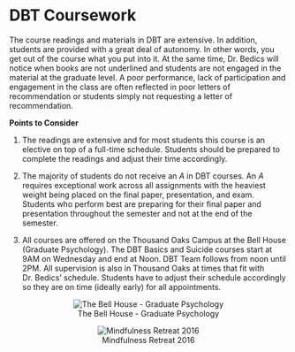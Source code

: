 # DBT Coursework

The course readings and materials in DBT are extensive.  In addition, students are provided with a great deal of autonomy.  In other words, you get out of the course what you put into it.  At the same time, Dr. Bedics will notice when books are not underlined and students are not engaged in the material at the graduate level.  A poor performance, lack of participation and engagement in the class are often reflected in poor letters of recommendation or students simply not requesting a letter of recommendation. 

**Points to Consider**

1. The readings are extensive and for most students this course is an elective on top of a full-time schedule. Students should be prepared to complete the readings and adjust their time accordingly.  

2. The majority of students do not receive an _A_ in DBT courses.  An _A_ requires exceptional work across all assignments with the heaviest weight being placed on the final paper, presentation, and exam.  Students who perform best are preparing for their final paper and presentation throughout the semester and not at the end of the semester.

3. All courses are offered on the Thousand Oaks Campus at the Bell House (Graduate Psychology).  The DBT Basics and Suicide courses start at 9AM on Wednesday and end at Noon.  DBT Team follows from noon until 2PM. All supervision is also in Thousand Oaks at times that fit with Dr. Bedics' schedule.  Students have to adjust their schedule accordingly so they are on time (ideally early) for all appointments.  

<div style="text-align:center" markdown="1">

![The Bell House - Graduate Psychology](images/bh.png)

</div>

<div style="text-align:center" markdown="1">

![Mindfulness Retreat 2016](images/mf.png)

</div>
